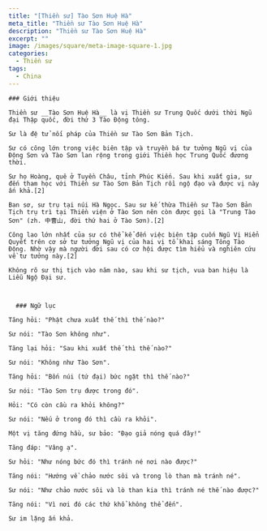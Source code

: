 ```yaml
---
title: "[Thiền sư] Tào Sơn Huệ Hà"
meta_title: "Thiền sư Tào Sơn Huệ Hà"
description: "Thiền sư Tào Sơn Huệ Hà"
excerpt: ""
image: /images/square/meta-image-square-1.jpg
categories:
  - Thiền sư
tags:
  - China
---
```


    ### Giới thiệu

    Thiền sư __Tào Sơn Huệ Hà__ là vị Thiền sư Trung Quốc dưới thời Ngũ đại Thập quốc, đời thứ 3 Tào Động tông.

    Sư là đệ tử nối pháp của Thiền sư Tào Sơn Bản Tịch.

    Sư có công lớn trong việc biên tập và truyền bá tư tưởng Ngũ vị của Động Sơn và Tào Sơn lan rộng trong giới Thiền học Trung Quốc đương thời.

    Sư họ Hoàng, quê ở Tuyền Châu, tỉnh Phúc Kiến. Sau khi xuất gia, sư đến tham học với Thiền sư Tào Sơn Bản Tịch rồi ngộ đạo và được vị này ấn khả.[2]

    Ban sơ, sư trụ tại núi Hà Ngọc. Sau sư kế thừa Thiền sư Tào Sơn Bản Tịch trụ trì tại Thiền viện ở Tào Sơn nên còn được gọi là "Trung Tào Sơn" (zh. 中曹山, đời thứ hai ở Tào Sơn).[2]

    Công lao lớn nhất của sư có thể kể đến việc biên tập cuốn Ngũ Vị Hiển Quyết trên cơ sở tư tưởng Ngũ vị của hai vị tổ khai sáng Tông Tào Động. Nhờ vậy mà người đời sau có cơ hội được tìm hiểu và nghiên cứu về tư tưởng này.[2]

    Không rõ sư thị tịch vào năm nào, sau khi sư tịch, vua ban hiệu là Liễu Ngộ Đại sư.



      ### Ngữ lục

    Tăng hỏi: "Phật chưa xuất thế thì thế nào?"

    Sư nói: "Tào Sơn không như".

    Tăng lại hỏi: "Sau khi xuất thế thì thế nào?"

    Sư nói: "Không như Tào Sơn".

    Tăng hỏi: "Bốn núi (tứ đại) bức ngặt thì thế nào?"

    Sư nói: "Tào Sơn trụ được trong đó".

    Hỏi: "Có còn cầu ra khỏi không?"

    Sư nói: "Nếu ở trong đó thì cầu ra khỏi".

    Một vị tăng đứng hầu, sư bảo: "Đạo giả nóng quá đây!"

    Tăng đáp: "Vâng ạ".

    Sư hỏi: "Như nóng bức đó thì tránh né nơi nào được?"

    Tăng nói: "Hướng về chảo nước sôi và trong lò than mà tránh né".

    Sư nói: "Như chảo nước sôi và lò than kia thì tránh né thế nào được?"

    Tăng nói: "Vì nơi đó các thứ khổ không thể đến".

    Sư im lặng ấn khả.
